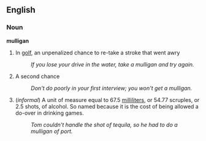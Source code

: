 ==English==

===Noun===

'''mulligan'''

#In [[golf]], an unpenalized chance to re-take a stroke that went awry
#:''If you lose your drive in the water, take a mulligan and try again.''
#A second chance
#:''Don't do poorly in your first interview; you won't get a mulligan.''
#(''informal'') A unit of measure equal to 67.5 [[milliliters]], or 54.77 scruples, or 2.5 shots, of alcohol.  So named because it is the cost of being allowed a do-over in drinking games.
#:''Tom couldn't handle the shot of tequila, so he had to do a mulligan of port.''